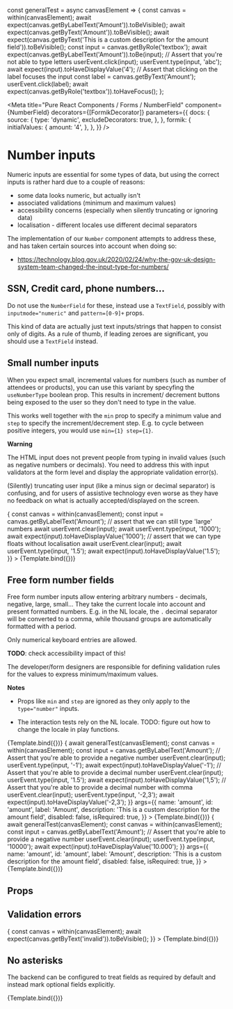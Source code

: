 


const generalTest = async canvasElement => {
  const canvas = within(canvasElement);
  await expect(canvas.getByLabelText('Amount')).toBeVisible();
  await expect(canvas.getByText('Amount')).toBeVisible();
  await expect(canvas.getByText('This is a custom description for the amount field')).toBeVisible();
  const input = canvas.getByRole('textbox');
  await expect(canvas.getByLabelText('Amount')).toBe(input);
  // Assert that you're not able to type letters
  userEvent.click(input);
  userEvent.type(input, 'abc');
  await expect(input).toHaveDisplayValue('4');
  // Assert that clicking on the label focuses the input
  const label = canvas.getByText('Amount');
  userEvent.click(label);
  await expect(canvas.getByRole('textbox')).toHaveFocus();
};

<Meta
  title="Pure React Components / Forms / NumberField"
  component={NumberField}
  decorators={[FormikDecorator]}
  parameters={{
    docs: {
      source: {
        type: 'dynamic',
        excludeDecorators: true,
      },
    },
    formik: {
      initialValues: {
        amount: '4',
      },
    },
  }}
/>

# Number inputs

Numeric inputs are essential for some types of data, but using the correct inputs is rather hard due
to a couple of reasons:

- some data looks numeric, but actually isn't
- associated validations (minimum and maximum values)
- accessibility concerns (especially when silently truncating or ignoring data)
- localisation - different locales use different decimal separators

The implementation of our `Number` component attempts to address these, and has taken certain
sources into account when doing so:

- https://technology.blog.gov.uk/2020/02/24/why-the-gov-uk-design-system-team-changed-the-input-type-for-numbers/

## SSN, Credit card, phone numbers...

Do not use the `NumberField` for these, instead use a `TextField`, possibly with
`inputmode="numeric"` and `pattern=[0-9]+` props.

This kind of data are actually just text inputs/strings that happen to consist only of digits. As a
rule of thumb, if leading zeroes are significant, you should use a `TextField` instead.

## Small number inputs

When you expect small, incremental values for numbers (such as number of attendees or products), you
can use this variant by specyfing the `useNumberType` boolean prop. This results in increment/
decrement buttons being exposed to the user so they don't need to type in the value.

This works well together with the `min` prop to specify a minimum value and `step` to specify the
increment/decrement step. E.g. to cycle between positive integers, you would use `min={1} step={1}`.

**Warning**

The HTML input does not prevent people from typing in invalid values (such as negative numbers or
decimals). You need to address this with input validators at the form level and display the
appropriate validation error(s).

(Silently) truncating user input (like a minus sign or decimal separator) is confusing, and for
users of assistive technology even worse as they have no feedback on what is actually
accepted/displayed on the screen.

<Canvas>
  <Story
    name="Small numbers with incr/decr buttons"
    args={{
      name: 'amount',
      id: 'amount-type-number',
      label: 'Amount',
      description: 'HTML type=number, still allows typing invalid values.',
      useNumberType: true,
      disabled: false,
      isRequired: false,
    }}
    play={async ({canvasElement}) => {
      const canvas = within(canvasElement);
      const input = canvas.getByLabelText('Amount');
      // assert that we can still type 'large' numbers
      await userEvent.clear(input);
      await userEvent.type(input, '1000');
      await expect(input).toHaveDisplayValue('1000');
      // assert that we can type floats without localisation
      await userEvent.clear(input);
      await userEvent.type(input, '1.5');
      await expect(input).toHaveDisplayValue('1.5');
    }}
  >
    {Template.bind({})}
  </Story>
</Canvas>

## Free form number fields

Free form number inputs allow entering arbitrary numbers - decimals, negative, large, small... They
take the current locale into account and present formatted numbers. E.g. in the NL locale, the `.`
decimal separator will be converted to a comma, while thousand groups are automatically formatted
with a period.

Only numerical keyboard entries are allowed.

**TODO**: check accessibility impact of this!

The developer/form designers are responsible for defining validation rules for the values to express
minimum/maximum values.

**Notes**

- Props like `min` and `step` are ignored as they only apply to the `type="number"` inputs.

- The interaction tests rely on the NL locale. TODO: figure out how to change the locale in play
  functions.

<Canvas>
  <Story
    name="Default"
    args={{
      name: 'amount',
      id: 'amount',
      label: 'Amount',
      description: 'This is a custom description for the amount field',
      disabled: false,
      isRequired: false,
      useNumberType: false,
      min: undefined,
      step: undefined,
    }}
    parameters={{
      formik: {
        initialValues: {amount: ''},
      },
    }}
  >
    {Template.bind({})}
  </Story>
</Canvas>

<Canvas>
  <Story
    name="Small localised numbers with decimals"
    play={async ({canvasElement}) => {
      await generalTest(canvasElement);
      const canvas = within(canvasElement);
      const input = canvas.getByLabelText('Amount');
      // Assert that you're able to provide a negative number
      userEvent.clear(input);
      userEvent.type(input, '-1');
      await expect(input).toHaveDisplayValue('-1');
      // Assert that you're able to provide a decimal number
      userEvent.clear(input);
      userEvent.type(input, '1.5');
      await expect(input).toHaveDisplayValue('1,5');
      // Assert that you're able to provide a decimal number with comma
      userEvent.clear(input);
      userEvent.type(input, '-2,3');
      await expect(input).toHaveDisplayValue('-2,3');
    }}
    args={{
      name: 'amount',
      id: 'amount',
      label: 'Amount',
      description: 'This is a custom description for the amount field',
      disabled: false,
      isRequired: true,
    }}
  >
    {Template.bind({})}
  </Story>
</Canvas>

<Canvas>
  <Story
    name="Large localised numbers with thousand separator"
    play={async ({canvasElement}) => {
      await generalTest(canvasElement);
      const canvas = within(canvasElement);
      const input = canvas.getByLabelText('Amount');
      // Assert that you're able to provide a negative number
      userEvent.clear(input);
      userEvent.type(input, '10000');
      await expect(input).toHaveDisplayValue('10.000');
    }}
    args={{
      name: 'amount',
      id: 'amount',
      label: 'Amount',
      description: 'This is a custom description for the amount field',
      disabled: false,
      isRequired: true,
    }}
  >
    {Template.bind({})}
  </Story>
</Canvas>

## Props

<ArgsTable of={NumberField} />

## Validation errors

<Canvas>
  <Story
    name="Validation error"
    parameters={{
      formik: {
        initialValues: {
          amount: 42,
        },
        initialErrors: {
          amount: 'invalid',
        },
      },
    }}
    args={{
      name: 'amount',
      label: 'Amount',
      description: 'Description above the errors',
      disabled: false,
      isRequired: true,
      useNumberType: false,
      min: undefined,
      step: undefined,
    }}
    play={async ({canvasElement}) => {
      const canvas = within(canvasElement);
      await expect(canvas.getByText('invalid')).toBeVisible();
    }}
  >
    {Template.bind({})}
  </Story>
</Canvas>

## No asterisks

The backend can be configured to treat fields as required by default and instead mark optional
fields explicitly.

<Canvas>
  <Story
    name="No asterisk for required"
    decorators={[ConfigDecorator]}
    parameters={{
      config: {
        requiredFieldsWithAsterisk: false,
      },
    }}
    args={{
      name: 'amount',
      label: 'Default required',
      useNumberType: false,
      disabled: false,
      isRequired: true,
    }}
  >
    {Template.bind({})}
  </Story>
</Canvas>
